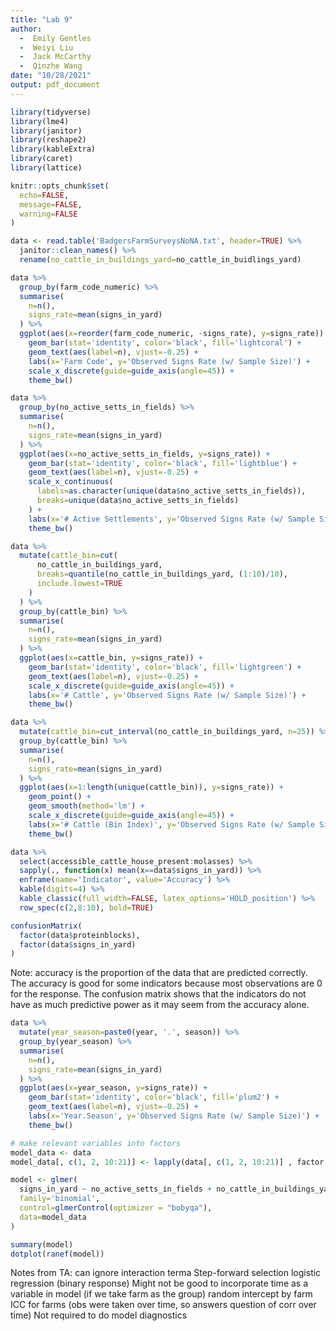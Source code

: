 ```yaml
---
title: "Lab 9"
author: 
  -  Emily Gentles
  -  Weiyi Liu
  -  Jack McCarthy
  -  Qinzhe Wang
date: "10/28/2021"
output: pdf_document
---
```


```r
library(tidyverse)
library(lme4)
library(janitor)
library(reshape2)
library(kableExtra)
library(caret)
library(lattice)

knitr::opts_chunk$set(
  echo=FALSE,
  message=FALSE,
  warning=FALSE
)
```

```r
data <- read.table('BadgersFarmSurveysNoNA.txt', header=TRUE) %>%
  janitor::clean_names() %>%
  rename(no_cattle_in_buildings_yard=no_cattle_in_buidlings_yard)
```

```r
data %>%
  group_by(farm_code_numeric) %>%
  summarise(
    n=n(),
    signs_rate=mean(signs_in_yard)
  ) %>%
  ggplot(aes(x=reorder(farm_code_numeric, -signs_rate), y=signs_rate)) +
    geom_bar(stat='identity', color='black', fill='lightcoral') +
    geom_text(aes(label=n), vjust=-0.25) +
    labs(x='Farm Code', y='Observed Signs Rate (w/ Sample Size)') +
    scale_x_discrete(guide=guide_axis(angle=45)) +
    theme_bw()
```

```r
data %>%
  group_by(no_active_setts_in_fields) %>%
  summarise(
    n=n(),
    signs_rate=mean(signs_in_yard)
  ) %>%
  ggplot(aes(x=no_active_setts_in_fields, y=signs_rate)) +
    geom_bar(stat='identity', color='black', fill='lightblue') +
    geom_text(aes(label=n), vjust=-0.25) +
    scale_x_continuous(
      labels=as.character(unique(data$no_active_setts_in_fields)), 
      breaks=unique(data$no_active_setts_in_fields)
    ) +
    labs(x='# Active Settlements', y='Observed Signs Rate (w/ Sample Size)') +
    theme_bw()
```

```r
data %>%
  mutate(cattle_bin=cut(
      no_cattle_in_buildings_yard,
      breaks=quantile(no_cattle_in_buildings_yard, (1:10)/10),
      include.lowest=TRUE
    )
  ) %>%
  group_by(cattle_bin) %>%
  summarise(
    n=n(),
    signs_rate=mean(signs_in_yard)
  ) %>%
  ggplot(aes(x=cattle_bin, y=signs_rate)) +
    geom_bar(stat='identity', color='black', fill='lightgreen') +
    geom_text(aes(label=n), vjust=-0.25) +
    scale_x_discrete(guide=guide_axis(angle=45)) +
    labs(x='# Cattle', y='Observed Signs Rate (w/ Sample Size)') +
    theme_bw()
```

```r
data %>%
  mutate(cattle_bin=cut_interval(no_cattle_in_buildings_yard, n=25)) %>%
  group_by(cattle_bin) %>%
  summarise(
    n=n(),
    signs_rate=mean(signs_in_yard)
  ) %>%
  ggplot(aes(x=1:length(unique(cattle_bin)), y=signs_rate)) +
    geom_point() +
    geom_smooth(method='lm') +
    scale_x_discrete(guide=guide_axis(angle=45)) +
    labs(x='# Cattle (Bin Index)', y='Observed Signs Rate (w/ Sample Size)') +
    theme_bw()
```

```r
data %>%
  select(accessible_cattle_house_present:molasses) %>%
  sapply(., function(x) mean(x==data$signs_in_yard)) %>%
  enframe(name='Indicator', value='Accuracy') %>%
  kable(digits=4) %>%
  kable_classic(full_width=FALSE, latex_options='HOLD_position') %>%
  row_spec(c(2,8:10), bold=TRUE)
```

```r
confusionMatrix(
  factor(data$proteinblocks), 
  factor(data$signs_in_yard)
)
```

Note: accuracy is the proportion of the data that are predicted correctly.
The accuracy is good for some indicators because most observations are 0 for the 
response. The confusion matrix shows that the indicators do not have as much 
predictive power as it may seem from the accuracy alone.

```r
data %>%
  mutate(year_season=paste0(year, '.', season)) %>%
  group_by(year_season) %>%
  summarise(
    n=n(),
    signs_rate=mean(signs_in_yard)
  ) %>%
  ggplot(aes(x=year_season, y=signs_rate)) +
    geom_bar(stat='identity', color='black', fill='plum2') +
    geom_text(aes(label=n), vjust=-0.25) +
    labs(x='Year.Season', y='Observed Signs Rate (w/ Sample Size)') +
    theme_bw()
```

```r
# make relevant variables into factors
model_data <- data
model_data[, c(1, 2, 10:21)] <- lapply(data[, c(1, 2, 10:21)] , factor)

model <- glmer(
  signs_in_yard ~ no_active_setts_in_fields + no_cattle_in_buildings_yard + year + (1 | farm_code_numeric),
  family='binomial',
  control=glmerControl(optimizer = "bobyqa"),
  data=model_data
)

summary(model)
dotplot(ranef(model))
```


Notes from TA:
can ignore interaction terma
Step-forward selection
logistic regression (binary response)
Might not be good to incorporate time as a variable in model (if we take farm as the group)
random intercept by farm
ICC for farms (obs were taken over time, so answers question of corr over time)
Not required to do model diagnostics